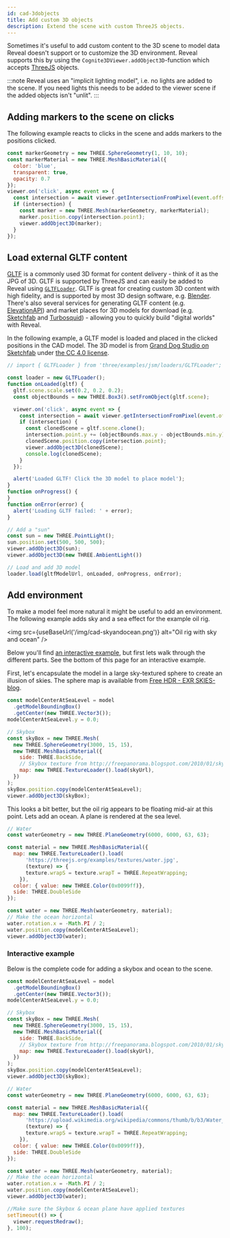 ```yaml
---
id: cad-3dobjects
title: Add custom 3D objects
description: Extend the scene with custom ThreeJS objects.
---
```



Sometimes it's useful to add custom content to the 3D scene to model data Reveal doesn't
support or to customize the 3D environment. Reveal supports this by using the
`Cognite3DViewer.addObject3D`-function which accepts [ThreeJS](https://threejs.org/) objects.

:::note
Reveal uses an "implicit lighting model", i.e. no lights are added to the scene. If you
need lights this needs to be added to the viewer scene if the added objects isn't "unlit".
:::

<DemoWrapper />

## Adding markers to the scene on clicks

The following example reacts to clicks in the scene and adds markers to the positions clicked.

```jsx runnable
const markerGeometry = new THREE.SphereGeometry(1, 10, 10);
const markerMaterial = new THREE.MeshBasicMaterial({
  color: 'blue',
  transparent: true,
  opacity: 0.7
});
viewer.on('click', async event => {
  const intersection = await viewer.getIntersectionFromPixel(event.offsetX, event.offsetY);
  if (intersection) {
    const marker = new THREE.Mesh(markerGeometry, markerMaterial);
    marker.position.copy(intersection.point);
    viewer.addObject3D(marker);
  }
});
```

## Load external GLTF content

[GLTF](https://www.khronos.org/gltf/) is a commonly used 3D format for content delivery - think of it as the JPG of 3D.
GLTF is supported by ThreeJS and can easily be added to Reveal using [`GLTFLoader`](https://threejs.org/docs/#examples/en/loaders/GLTFLoader).
GLTF is great for creating custom 3D content with high fidelity, and is supported by most 3D design software,
e.g. [Blender](https://www.blender.org/). There's also several services for generating GLTF content (e.g. [ElevationAPI](https://elevationapi.com/))
and market places for 3D models for download (e.g. [Sketchfab](https://sketchfab.com/) and [Turbosquid](https://www.turbosquid.com/)) - allowing you
to quickly build "digital worlds" with Reveal.

In the following example, a GLTF model is loaded and placed in the clicked positions in the CAD model. The 3D model is from 
[Grand Dog Studio on Sketchfab](https://sketchfab.com/3d-models/3d-industrial-tanker-a9d3dac0c55042989309bdcf68c60f76) under 
[the CC 4.0 license](https://creativecommons.org/licenses/by/4.0/).

```jsx runnable
// import { GLTFLoader } from 'three/examples/jsm/loaders/GLTFLoader';

const loader = new GLTFLoader();
function onLoaded(gltf) {
  gltf.scene.scale.set(0.2, 0.2, 0.2);
  const objectBounds = new THREE.Box3().setFromObject(gltf.scene);

  viewer.on('click', async event => {
    const intersection = await viewer.getIntersectionFromPixel(event.offsetX, event.offsetY);
    if (intersection) {
      const clonedScene = gltf.scene.clone();
      intersection.point.y += (objectBounds.max.y - objectBounds.min.y) * 0.5;
      clonedScene.position.copy(intersection.point);
      viewer.addObject3D(clonedScene);
      console.log(clonedScene);
    }
  });

  alert('Loaded GLTF! Click the 3D model to place model');
}
function onProgress() {
}
function onError(error) {
  alert('Loading GLTF failed: ' + error);
}

// Add a "sun"
const sun = new THREE.PointLight();
sun.position.set(500, 500, 500);
viewer.addObject3D(sun);
viewer.addObject3D(new THREE.AmbientLight())

// Load and add 3D model
loader.load(gltfModelUrl, onLoaded, onProgress, onError);
```

## Add environment

To make a model feel more natural it might be useful to add an environment. The following
example adds sky and a sea effect for the example oil rig.

<img
  src={useBaseUrl('/img/cad-skyandocean.png')}
  alt="Oil rig with sky and ocean"
/>

Below you'll find [an interactive example](#interactive-example), but first lets walk through
the different parts.
See the bottom of this page for an interactive example.

First, let's encapsulate the model in a large sky-textured sphere to create an illusion of
skies. The sphere map is available from [Free HDR - EXR SKIES-blog](http://freepanorama.blogspot.com/).

```js
const modelCenterAtSeaLevel = model
  .getModelBoundingBox()
  .getCenter(new THREE.Vector3());
modelCenterAtSeaLevel.y = 0.0;

// Skybox
const skyBox = new THREE.Mesh(
  new THREE.SphereGeometry(3000, 15, 15),
  new THREE.MeshBasicMaterial({
    side: THREE.BackSide,
    // Skybox texture from http://freepanorama.blogspot.com/2010/01/sky7-spherical.html
    map: new THREE.TextureLoader().load(skyUrl),
  })
);
skyBox.position.copy(modelCenterAtSeaLevel);
viewer.addObject3D(skyBox);
```

This looks a bit better, but the oil rig appears to be floating mid-air at this point. Lets
add an ocean. A plane is rendered at the sea level.

```js
// Water
const waterGeometry = new THREE.PlaneGeometry(6000, 6000, 63, 63);

const material = new THREE.MeshBasicMaterial({
  map: new THREE.TextureLoader().load(
      'https://threejs.org/examples/textures/water.jpg',
      (texture) => {
      texture.wrapS = texture.wrapT = THREE.RepeatWrapping;
    }),
  color: { value: new THREE.Color(0x0099ff)},
  side: THREE.DoubleSide
});

const water = new THREE.Mesh(waterGeometry, material);
// Make the ocean horizontal
water.rotation.x = -Math.PI / 2;
water.position.copy(modelCenterAtSeaLevel);
viewer.addObject3D(water);
```

### Interactive example

Below is the complete code for adding a skybox and ocean to the scene.

```jsx runnable
const modelCenterAtSeaLevel = model
  .getModelBoundingBox()
  .getCenter(new THREE.Vector3());
modelCenterAtSeaLevel.y = 0.0;

// Skybox
const skyBox = new THREE.Mesh(
  new THREE.SphereGeometry(3000, 15, 15),
  new THREE.MeshBasicMaterial({
    side: THREE.BackSide,
    // Skybox texture from http://freepanorama.blogspot.com/2010/01/sky7-spherical.html
    map: new THREE.TextureLoader().load(skyUrl),
  })
);
skyBox.position.copy(modelCenterAtSeaLevel);
viewer.addObject3D(skyBox);

// Water
const waterGeometry = new THREE.PlaneGeometry(6000, 6000, 63, 63);

const material = new THREE.MeshBasicMaterial({
  map: new THREE.TextureLoader().load(
      'https://upload.wikimedia.org/wikipedia/commons/thumb/b/b3/Water_texture_1390894_Nevit.jpg/2048px-Water_texture_1390894_Nevit.jpg',
      (texture) => {
      texture.wrapS = texture.wrapT = THREE.RepeatWrapping;
    }),
  color: { value: new THREE.Color(0x0099ff)},
  side: THREE.DoubleSide
});

const water = new THREE.Mesh(waterGeometry, material);
// Make the ocean horizontal
water.rotation.x = -Math.PI / 2;
water.position.copy(modelCenterAtSeaLevel);
viewer.addObject3D(water);

//Make sure the Skybox & ocean plane have applied textures
setTimeout(() => {
  viewer.requestRedraw();
}, 100);

```
